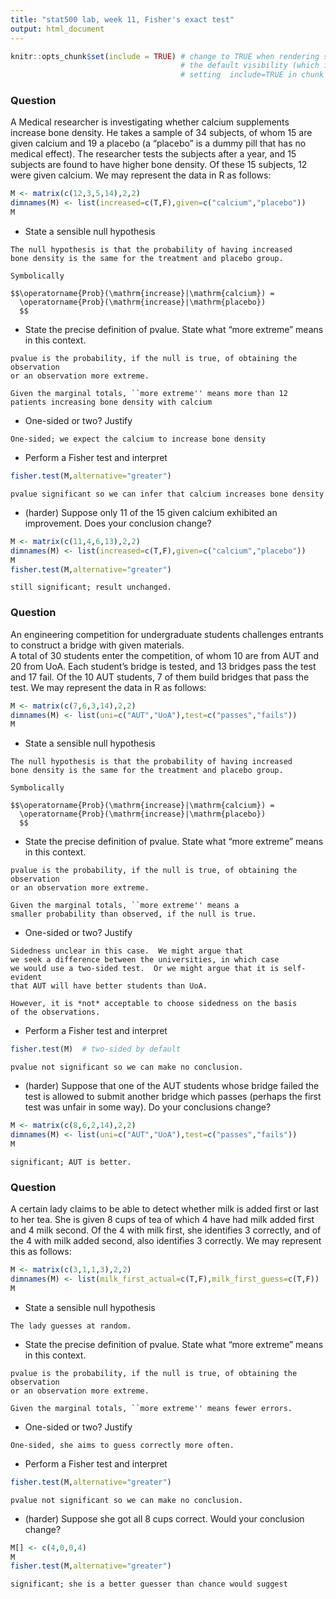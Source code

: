 ---
title: "stat500 lab, week 11, Fisher's exact test"
output: html_document
---

```{r setup, include=FALSE}
knitr::opts_chunk$set(include = TRUE) # change to TRUE when rendering solutions; this changes
                                      # the default visibility (which is overridden by explicitly
                                      # setting  include=TRUE in chunk options)
```

### Question

A Medical researcher is investigating whether calcium supplements
increase bone density.  He takes a sample of 34 subjects, of whom 15
are given calcium and 19 a placebo (a "placebo" is a dummy pill that
has no medical effect).  The researcher tests the subjects after a
year, and 15 subjects are found to have higher bone density.  Of these
15 subjects, 12 were given calcium.  We may represent the data in R as
follows:



```{r,include=TRUE}
M <- matrix(c(12,3,5,14),2,2)
dimnames(M) <- list(increased=c(T,F),given=c("calcium","placebo"))
M
```

* State a sensible null hypothesis

```{asis}

The null hypothesis is that the probability of having increased
bone density is the same for the treatment and placebo group. 

Symbolically

$$\operatorname{Prob}(\mathrm{increase}|\mathrm{calcium}) = 
  \operatorname{Prob}(\mathrm{increase}|\mathrm{placebo})
  $$
```

* State the precise definition of pvalue.  State what "more extreme" means in this context.

```{asis}
pvalue is the probability, if the null is true, of obtaining the observation 
or an observation more extreme.

Given the marginal totals, ``more extreme'' means more than 12 patients increasing bone density with calcium
```

* One-sided or two?  Justify

```{asis}
One-sided; we expect the calcium to increase bone density
```

* Perform a Fisher test and interpret


```{r}
fisher.test(M,alternative="greater")
```

```{asis}
pvalue significant so we can infer that calcium increases bone density
```

* (harder) Suppose only 11 of the 15 given calcium exhibited an
  improvement.  Does your conclusion change?
  
```{r}
M <- matrix(c(11,4,6,13),2,2)
dimnames(M) <- list(increased=c(T,F),given=c("calcium","placebo"))
M
fisher.test(M,alternative="greater")
```

```{asis}
still significant; result unchanged.
```

### Question

An engineering competition for undergraduate students challenges
entrants to construct a bridge with given materials.  
A total of 30 students enter the competition, of whom 10 are from AUT
and 20 from UoA.  Each student's bridge is tested, and 13 bridges pass
the test and 17 fail.  Of the 10 AUT students, 7 of them build bridges
that pass the test.  We may represent the data in R as follows:


```{r,include=TRUE}
M <- matrix(c(7,6,3,14),2,2)
dimnames(M) <- list(uni=c("AUT","UoA"),test=c("passes","fails"))
M
```

* State a sensible null hypothesis

```{asis}

The null hypothesis is that the probability of having increased
bone density is the same for the treatment and placebo group. 

Symbolically

$$\operatorname{Prob}(\mathrm{increase}|\mathrm{calcium}) = 
  \operatorname{Prob}(\mathrm{increase}|\mathrm{placebo})
  $$
```

* State the precise definition of pvalue.  State what "more extreme" means in this context.

```{asis}
pvalue is the probability, if the null is true, of obtaining the observation 
or an observation more extreme.

Given the marginal totals, ``more extreme'' means a
smaller probability than observed, if the null is true.
```

* One-sided or two?  Justify
```{asis}

Sidedness unclear in this case.  We might argue that
we seek a difference between the universities, in which case
we would use a two-sided test.  Or we might argue that it is self-evident 
that AUT will have better students than UoA.

However, it is *not* acceptable to choose sidedness on the basis
of the observations.
```


* Perform a Fisher test and interpret


```{r}
fisher.test(M)  # two-sided by default
```

```{asis}
pvalue not significant so we can make no conclusion.
```

* (harder) Suppose that one of the AUT students whose bridge failed
the test is allowed to submit another bridge which passes (perhaps the
first test was unfair in some way).  Do your conclusions change?
  
```{r}
M <- matrix(c(8,6,2,14),2,2)
dimnames(M) <- list(uni=c("AUT","UoA"),test=c("passes","fails"))
M
```

```{asis}
significant; AUT is better.
```

### Question

A certain lady claims to be able to detect whether milk is added first
or last to her tea.  She is given 8 cups of tea of which 4 have had
milk added first and 4 milk second.  Of the 4 with milk first, she
identifies 3 correctly, and of the 4 with milk added second, also
identifies 3 correctly.  We may represent this as follows:


```{r,include=TRUE}
M <- matrix(c(3,1,1,3),2,2)
dimnames(M) <- list(milk_first_actual=c(T,F),milk_first_guess=c(T,F))
M
```



* State a sensible null hypothesis

```{asis}

The lady guesses at random.
```

* State the precise definition of pvalue.  State what "more extreme" means in this context.

```{asis}
pvalue is the probability, if the null is true, of obtaining the observation 
or an observation more extreme.

Given the marginal totals, ``more extreme'' means fewer errors.
```

* One-sided or two?  Justify
```{asis}

One-sided, she aims to guess correctly more often.
```

* Perform a Fisher test and interpret


```{r}
fisher.test(M,alternative="greater")
```

```{asis}
pvalue not significant so we can make no conclusion.
```

* (harder) Suppose she got all 8 cups correct.  Would your conclusion change?
  
```{r}
M[] <- c(4,0,0,4)
M
fisher.test(M,alternative="greater")
```

```{asis}
significant; she is a better guesser than chance would suggest
```
